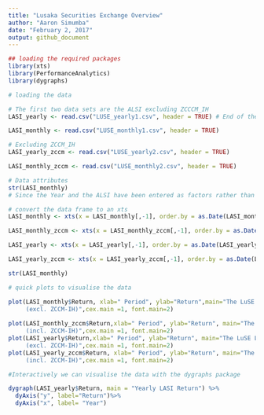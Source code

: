 ```yaml
---
title: "Lusaka Securities Exchange Overview"
author: "Aaron Simumba"
date: "February 2, 2017"
output: github_document
---
```



```r
## loading the required packages
library(xts)
library(PerformanceAnalytics)
library(dygraphs)
```


```r
# loading the data

# The first two data sets are the ALSI excluding ZCCCM_IH
LASI_yearly <- read.csv("LUSE_yearly1.csv", header = TRUE) # End of the year price of the Lusaka Securities Exchange All Share  (LASI)

LASI_monthly <- read.csv("LUSE_monthly1.csv", header = TRUE)

# Excluding ZCCM_IH
LASI_yearly_zccm <- read.csv("LUSE_yearly2.csv", header = TRUE)

LASI_monthly_zccm <- read.csv("LUSE_monthly2.csv", header = TRUE)

```


```r
# Data attributes 
str(LASI_monthly)
# Since the Year and the ALSI have been entered as factors rather than as date and numeric classes respectively, we have to convert them to their appropriate class to be able to do the computations we desire.
```

```r
# convert the data frame to an xts
LASI_monthly <- xts(x = LASI_monthly[,-1], order.by = as.Date(LASI_monthly[,1]))

LASI_monthly_zccm <- xts(x = LASI_monthly_zccm[,-1], order.by = as.Date(LASI_monthly_zccm[,1]))

LASI_yearly <- xts(x = LASI_yearly[,-1], order.by = as.Date(LASI_yearly[,1]))

LASI_yearly_zccm <- xts(x = LASI_yearly_zccm[,-1], order.by = as.Date(LASI_yearly_zccm[,1]))

str(LASI_monthly)
```

```r
# quick plots to visualise the data

plot(LASI_monthly$Return, xlab=" Period", ylab="Return",main="The LuSE LASI Monthly Returns For the Period 2005-2014
     (excl. ZCCM-IH)",cex.main =1, font.main=2)
     
plot(LASI_monthly_zccm$Return,xlab=" Period", ylab="Return", main="The LuSE LASI Monthly Returns For the Period 2005-2014 
     (incl. ZCCM-IH)",cex.main =1, font.main=2)
plot(LASI_yearly$Return,xlab=" Period", ylab="Return", main="The LuSE LASI yearly Returns For the Period 1997-2014 
     (excl. ZCCM-IH)",cex.main =1, font.main=2)
plot(LASI_yearly_zccm$Return, xlab=" Period", ylab="Return", main="The LuSE LASI yearly Returns For the Period 1997-2014 
     (incl. ZCCM-IH)",cex.main =1, font.main=2)

```


```r
#Interactively we can visualise the data with the dygraphs package

dygraph(LASI_yearly$Return, main = "Yearly LASI Return") %>%
  dyAxis("y", label="Return")%>%
  dyAxis("x", label= "Year")

```


